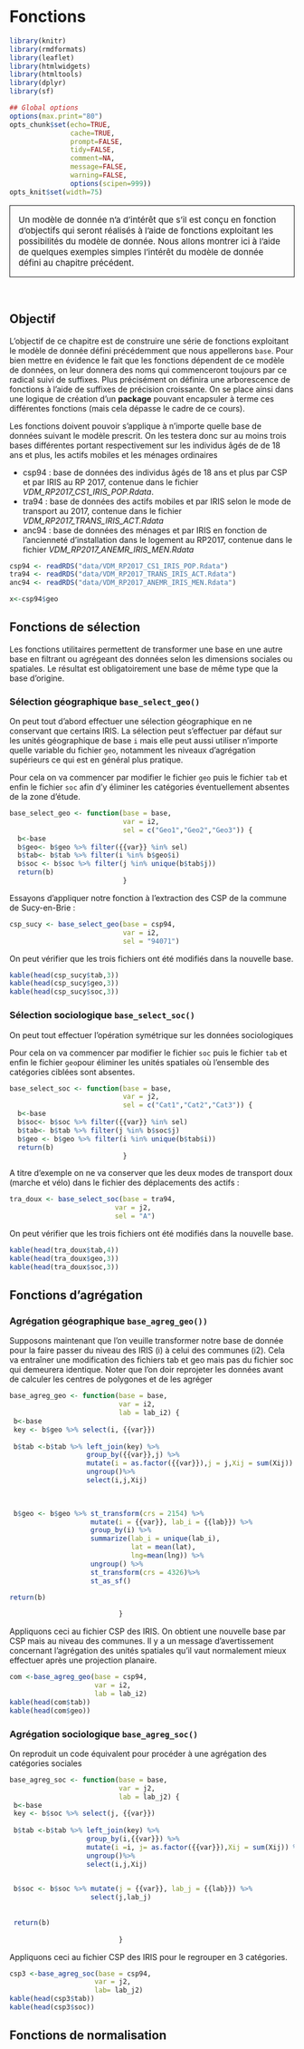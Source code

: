 # Fonctions  {#c32-functions}


```r
library(knitr)
library(rmdformats)
library(leaflet)
library(htmlwidgets)
library(htmltools)
library(dplyr)
library(sf)

## Global options
options(max.print="80")
opts_chunk$set(echo=TRUE,
               cache=TRUE,
               prompt=FALSE,
               tidy=FALSE,
               comment=NA,
               message=FALSE,
               warning=FALSE,
               options(scipen=999))
opts_knit$set(width=75)
```

<p style="border:0.5px; border-style:solid; border-color:navajowhite3; padding: 1em; font-size:15px">
Un modèle de donnée n'a d'intérêt que s'il est conçu en fonction d'objectifs qui seront réalisés à l'aide de fonctions exploitant les possibilités du modèle de donnée. Nous allons montrer ici à l'aide de quelques exemples simples l'intérêt du modèle de donnée défini au chapitre précédent. 
<br>
</p>
<br>


## Objectif {-}

L'objectif de ce chapitre est de construire une série de fonctions exploitant le modèle de donnée défini précédemment que nous appellerons `base`. Pour bien mettre en évidence le fait que les fonctions dépendent de ce modèle de données, on leur donnera des noms qui commenceront toujours par ce radical suivi de suffixes. Plus précisément on définira une arborescence de fonctions à l'aide de suffixes de précision croissante. On se place ainsi dans une logique de création d'un  **package** pouvant encapsuler à terme ces différentes fonctions (mais cela dépasse le cadre de ce cours).

Les fonctions doivent pouvoir s'applique à n'importe quelle base de données suivant le modèle prescrit. On les testera donc sur au moins trois bases différentes portant respectivement sur les individus âgés de de 18 ans et plus, les actifs mobiles et les ménages ordinaires

- csp94 : base de données des individus âgés de 18 ans et plus par CSP et par IRIS au RP 2017, contenue dans le fichier *VDM_RP2017_CS1_IRIS_POP.Rdata*.
- tra94 : base de données des actifs mobiles et par IRIS selon le mode de transport au 2017, contenue dans le fichier *VDM_RP2017_TRANS_IRIS_ACT.Rdata*
- anc94 : base de données des ménages et par IRIS en fonction de l'ancienneté d'installation dans le logement au RP2017, contenue dans le fichier *VDM_RP2017_ANEMR_IRIS_MEN.Rdata*

```r
csp94 <- readRDS("data/VDM_RP2017_CS1_IRIS_POP.Rdata")
tra94 <- readRDS("data/VDM_RP2017_TRANS_IRIS_ACT.Rdata")
anc94 <- readRDS("data/VDM_RP2017_ANEMR_IRIS_MEN.Rdata")

x<-csp94$geo
```






##  Fonctions de sélection

Les fonctions utilitaires permettent de transformer une base en une autre base en filtrant ou agrégeant des données selon les dimensions sociales ou spatiales. Le résultat est obligatoirement une base de même type que la base d'origine.

### Sélection géographique `base_select_geo()`

On peut tout d'abord effectuer une sélection géographique en ne conservant que certains IRIS. La sélection peut s'effectuer par défaut sur les unités géographique de base `i` mais elle peut aussi utiliser n'importe quelle variable du fichier `geo`, notamment les niveaux d'agrégation supérieurs ce qui est en général plus pratique. 

Pour cela on va commencer par modifier le fichier `geo` puis le fichier `tab` et enfin le fichier `soc` afin d'y éliminer les catégories éventuellement absentes de la zone d'étude.

```r
base_select_geo <- function(base = base,
                            var = i2,
                            sel = c("Geo1","Geo2","Geo3")) {
  b<-base
  b$geo<- b$geo %>% filter({{var}} %in% sel)
  b$tab<- b$tab %>% filter(i %in% b$geo$i)
  b$soc <- b$soc %>% filter(j %in% unique(b$tab$j))
  return(b)
                            }
```

Essayons d'appliquer notre fonction à l'extraction des CSP de la commune de Sucy-en-Brie :

```r
csp_sucy <- base_select_geo(base = csp94,
                            var = i2,
                            sel = "94071")

```


On peut vérifier que les trois fichiers ont été modifiés dans la nouvelle base.

```r
kable(head(csp_sucy$tab,3))
kable(head(csp_sucy$geo,3))
kable(head(csp_sucy$soc,3))
```

### Sélection sociologique `base_select_soc()`

On peut tout effectuer l'opération symétrique sur les données sociologiques

Pour cela on va commencer par modifier le fichier `soc` puis le fichier `tab` et enfin le fichier `geo`pour éliminer les unités spatiales où l'ensemble des catégories ciblées sont absentes. 

```r
base_select_soc <- function(base = base,
                            var = j2,
                            sel = c("Cat1","Cat2","Cat3")) {
  b<-base
  b$soc<- b$soc %>% filter({{var}} %in% sel)
  b$tab<- b$tab %>% filter(j %in% b$soc$j)
  b$geo <- b$geo %>% filter(i %in% unique(b$tab$i))
  return(b)
                            }
```

A titre d'exemple on ne va conserver que les deux modes de transport doux (marche et vélo) dans le fichier des déplacements des actifs :

```r
tra_doux <- base_select_soc(base = tra94,
                          var = j2,
                          sel = "A")
```


On peut vérifier que les trois fichiers ont été modifiés dans la nouvelle base.

```r
kable(head(tra_doux$tab,4))
kable(head(tra_doux$geo,3))
kable(head(tra_doux$soc,3))
```

## Fonctions d'agrégation

### Agrégation géographique `base_agreg_geo())`


Supposons maintenant que l'on veuille transformer notre base de donnée pour la faire passer du niveau des IRIS (i) à celui des communes (i2). Cela va entraîner une modification des fichiers tab et geo mais pas du fichier soc qui demeurera identique. Noter que l'on doir reprojeter les données avant de calculer les centres de polygones et de les agréger 


```r
base_agreg_geo <- function(base = base,
                           var = i2,
                           lab = lab_i2) {
 b<-base
 key <- b$geo %>% select(i, {{var}})
 
 b$tab <-b$tab %>% left_join(key) %>% 
                   group_by({{var}},j) %>%
                   mutate(i = as.factor({{var}}),j = j,Xij = sum(Xij)) %>%
                   ungroup()%>%
                   select(i,j,Xij)
 
 

 b$geo <- b$geo %>% st_transform(crs = 2154) %>%
                    mutate(i = {{var}}, lab_i = {{lab}}) %>%
                    group_by(i) %>%
                    summarize(lab_i = unique(lab_i),
                              lat = mean(lat),
                              lng=mean(lng)) %>%
                    ungroup() %>%
                    st_transform(crs = 4326)%>%
                    st_as_sf()

return(b)
  
                           }
```



Appliquons ceci au fichier CSP des IRIS. On obtient une nouvelle base par CSP mais au niveau des communes. Il y a un message d'avertissement concernant l'agrégation des unités spatiales qu'il vaut normalement mieux effectuer après une projection planaire.


```r
com <-base_agreg_geo(base = csp94,
                     var = i2,
                     lab = lab_i2)
kable(head(com$tab))
kable(head(com$geo))
```


### Agrégation sociologique `base_agreg_soc()`


On reproduit un code équivalent pour procéder à une agrégation des catégories sociales 


```r
base_agreg_soc <- function(base = base,
                           var = j2,
                           lab = lab_j2) {
 b<-base
 key <- b$soc %>% select(j, {{var}})
 
 b$tab <-b$tab %>% left_join(key) %>% 
                   group_by(i,{{var}}) %>%
                   mutate(i =i, j= as.factor({{var}}),Xij = sum(Xij)) %>%
                   ungroup()%>%
                   select(i,j,Xij)

               
 b$soc <- b$soc %>% mutate(j = {{var}}, lab_j = {{lab}}) %>%
                    select(j,lab_j)
  
                    
 return(b)
  
                           }
```



Appliquons ceci au fichier CSP des IRIS pour le regrouper en 3 catégories.


```r
csp3 <-base_agreg_soc(base = csp94,
                     var = j2,
                     lab= lab_j2)
kable(head(csp3$tab))
kable(head(csp3$soc))
```


## Fonctions de normalisation




